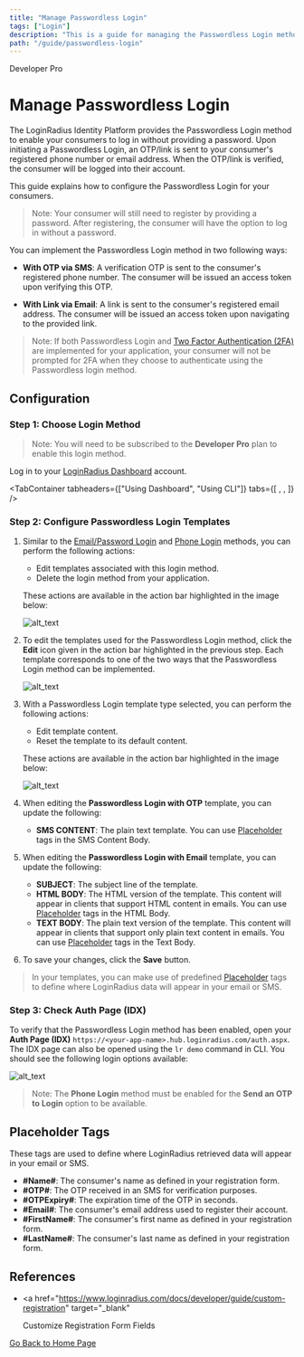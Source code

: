 ```yaml
---
title: "Manage Passwordless Login"
tags: ["Login"]
description: "This is a guide for managing the Passwordless Login method in LoginRadius."
path: "/guide/passwordless-login"
---
```


<span class="devloper-premium plan-tag">Developer Pro</span>

# Manage Passwordless Login

The LoginRadius Identity Platform provides the Passwordless Login method to enable your consumers to log in without providing a password. Upon initiating a Passwordless Login, an OTP/link is sent to your consumer's registered phone number or email address. When the OTP/link is verified, the consumer will be logged into their account.

This guide explains how to configure the Passwordless Login for your consumers.

> Note: Your consumer will still need to register by providing a password. After registering, the consumer will have the option to log in without a password.

You can implement the Passwordless Login method in two following ways:

- **With OTP via SMS**: A verification OTP is sent to the consumer's registered phone number. The consumer will be issued an access token upon verifying this OTP.

- **With Link via Email**: A link is sent to the consumer's registered email address. The consumer will be issued an access token upon navigating to the provided link.

> Note: If both Passwordless Login and <a href="https://www.loginradius.com/docs/developer/guide/mfa" target="_blank">Two Factor Authentication (2FA)</a> are implemented for your application, your consumer will not be prompted for 2FA when they choose to authenticate using the Passwordless login method.

## Configuration

### Step 1: Choose Login Method

> Note: You will need to be subscribed to the **Developer Pro** plan to enable this login method.

Log in to your <a href="https://dashboard.loginradius.com/dashboard" target="_blank">LoginRadius Dashboard</a> account.


<TabContainer
  tabheaders={["Using Dashboard", "Using CLI"]}
  tabs={[
    <Tab>
      <PwdLessDash />
    </Tab>,
    <Tab>
      <PwdLessCLI />
    </Tab>,
  ]}
/>

### Step 2: Configure Passwordless Login Templates

1. Similar to the <a href="https://www.loginradius.com/docs/developer/guide/emailpassword-login/" target="_blank">Email/Password Login</a> and <a href="https://www.loginradius.com/docs/developer/guide/phone-login" target="_blank">Phone Login</a> methods, you can perform the following actions:

   - Edit templates associated with this login method.
   - Delete the login method from your application.

   These actions are available in the action bar highlighted in the image below:

   ![alt_text](images/passwordless-method-actions.png "image_tooltip")

2. To edit the templates used for the Passwordless Login method, click the **Edit** icon given in the action bar highlighted in the previous step. Each template corresponds to one of the two ways that the Passwordless Login method can be implemented.

   ![alt_text](images/passwordless-templates.png "image_tooltip")

3. With a Passwordless Login template type selected, you can perform the following actions:

   - Edit template content.
   - Reset the template to its default content.

   These actions are available in the action bar highlighted in the image below:

   ![alt_text](images/passwordless-template-edit.png "image_tooltip")

4. When editing the **Passwordless Login with OTP** template, you can update the following:

   - **SMS CONTENT**: The plain text template. You can use [Placeholder](#placeholder-tags) tags in the SMS Content Body.

5. When editing the **Passwordless Login with Email** template, you can update the following:

   - **SUBJECT**: The subject line of the template.
   - **HTML BODY**: The HTML version of the template. This content will appear in clients that support HTML content in emails. You can use [Placeholder](#placeholder-tags) tags in the HTML Body.
   - **TEXT BODY**: The plain text version of the template. This content will appear in clients that support only plain text content in emails. You can use [Placeholder](#placeholder-tags) tags in the Text Body.

6. To save your changes, click the **Save** button.

> In your templates, you can make use of predefined [Placeholder](#placeholder-tags) tags to define where LoginRadius data will appear in your email or SMS.

### Step 3: Check Auth Page (IDX)

To verify that the Passwordless Login method has been enabled, open your **Auth Page (IDX)** `https://<your-app-name>.hub.loginradius.com/auth.aspx`. The IDX page can also be opened using the `lr demo` command in CLI. You should see the following login options available:

![alt_text](../../assets/blog-common/idx-passwordless.png "image_tooltip")

> Note: The **Phone Login** method must be enabled for the **Send an OTP to Login** option to be available.

## Placeholder Tags

These tags are used to define where LoginRadius retrieved data will appear in your email or SMS.

- **#Name#**: The consumer's name as defined in your registration form.
- **#OTP#**: The OTP received in an SMS for verification purposes.
- **#OTPExpiry#**: The expiration time of the OTP in seconds.
- **#Email#**: The consumer's email address used to register their account.
- **#FirstName#**: The consumer's first name as defined in your registration form.
- **#LastName#**: The consumer's last name as defined in your registration form.

## References

- <a
    href="https://www.loginradius.com/docs/developer/guide/custom-registration"
    target="_blank"
  >
    Customize Registration Form Fields
  </a>

[Go Back to Home Page](/)
